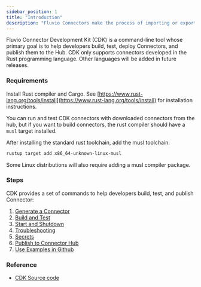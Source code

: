```yaml
---
sidebar_position: 1
title: "Introduction"
description: "Fluvio Connectors make the process of importing or exporting data simple"
---
```


Fluvio Connector Development Kit (CDK) is a command-line tool whose primary goal is to help developers build, test, deploy Connectors, and publish them to the Hub. CDK only supports connectors developed in the Rust programming language. Other languages will be added in future releases.

### Requirements

Install Rust compiler and Cargo. See [https://www.rust-lang.org/tools/install](https://www.rust-lang.org/tools/install) for installation instructions.

You can run and test CDK connectors with downloaded connectors from the hub, but
if you want to build connectors, the rust compiler should have a `musl` target
installed.

After installing the standard rust toolchain, add the musl toolchain:


```bash copy="fl"
rustup target add x86_64-unknown-linux-musl
```

Some Linux distributions will also require adding a musl compiler package.

### Steps

CDK provides a set of commands to help developers build, test, and publish Connector:

1. [Generate a Connector]
2. [Build and Test]
3. [Start and Shutdown]
4. [Troubleshooting]
5. [Secrets]
6. [Publish to Connector Hub]
7. [Use Examples in Github]


### Reference

* [CDK Source code]


[CDK Source code]: https://github.com/infinyon/fluvio/tree/master/crates/cdk
[Generate a Connector]: /docs/connectors/how-to/development/cdk/generate
[Build and Test]: /docs/connectors/how-to/development/cdk/build
[Start and Shutdown]: /docs/connectors/how-to/development/cdk/start-shutdown
[Troubleshooting]: /docs/connectors/how-to/development/cdk/troubleshooting
[Secrets]: /docs/connectors/how-to/development/cdk/secrets
[Publish to Connector Hub]: /docs/connectors/how-to/development/cdk/publish
[Use Examples in Github]: /docs/connectors/how-to/development/cdk/github-examples
